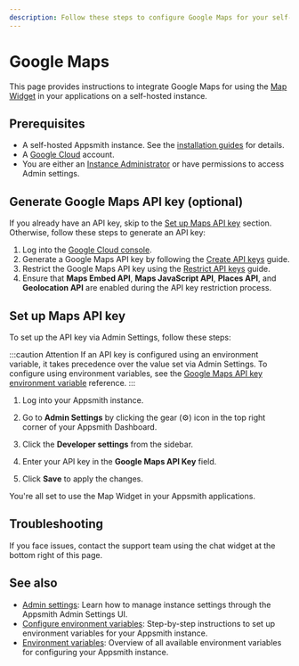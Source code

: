 ```yaml
---
description: Follow these steps to configure Google Maps for your self-hosted Appsmith instance.
---
```



# Google Maps

This page provides instructions to integrate Google Maps for using the [Map Widget](/reference/widgets/maps) in your applications on a self-hosted instance.

## Prerequisites

- A self-hosted Appsmith instance. See the [installation guides](/getting-started/setup/installation-guides) for details.
- A [Google Cloud](https://console.cloud.google.com/) account.
- You are either an [Instance Administrator](/advanced-concepts/granular-access-control/reference/default-roles#instance-administrator-role) or have permissions to access Admin settings.

## Generate Google Maps API key (optional)

If you already have an API key, skip to the [Set up Maps API key](#set-up-maps-api-key) section. Otherwise, follow these steps to generate an API key:

1. Log into the [Google Cloud console](https://console.cloud.google.com/).
2. Generate a Google Maps API key by following the [Create API keys](https://developers.google.com/maps/documentation/javascript/get-api-key#create-api-keys) guide.
3. Restrict the Google Maps API key using the [Restrict API keys](https://developers.google.com/maps/documentation/javascript/get-api-key#restrict_key) guide.
4. Ensure that **Maps Embed API**, **Maps JavaScript API**, **Places API**, and **Geolocation API** are enabled during the API key restriction process.

## Set up Maps API key

To set up the API key via Admin Settings, follow these steps:

:::caution Attention
If an API key is configured using an environment variable, it takes precedence over the value set via Admin Settings. To configure using environment variables, see the [Google Maps API key environment variable](/getting-started/setup/environment-variables#appsmith_google_maps_api_key) reference.
:::

1. Log into your Appsmith instance.
2. Go to **Admin Settings** by clicking the gear (⚙️) icon in the top right corner of your Appsmith Dashboard.
3. Click the **Developer settings** from the sidebar.

    <ZoomImage
        src="/img/admin-settings-configure-google-maps-api-key.png"
        alt="Google Maps API Key."
        caption="Add your Google Maps API Key"
    />

4. Enter your API key in the **Google Maps API Key** field.
5. Click **Save** to apply the changes.

You're all set to use the Map Widget in your Appsmith applications.

## Troubleshooting

If you face issues, contact the support team using the chat widget at the bottom right of this page.

## See also

- [Admin settings](/getting-started/setup/instance-configuration/admin-settings): Learn how to manage instance settings through the Appsmith Admin Settings UI.
- [Configure environment variables](/getting-started/setup/instance-configuration/configure-using-environment-variables): Step-by-step instructions to set up environment variables for your Appsmith instance.
- [Environment variables](/getting-started/setup/environment-variables): Overview of all available environment variables for configuring your Appsmith instance.